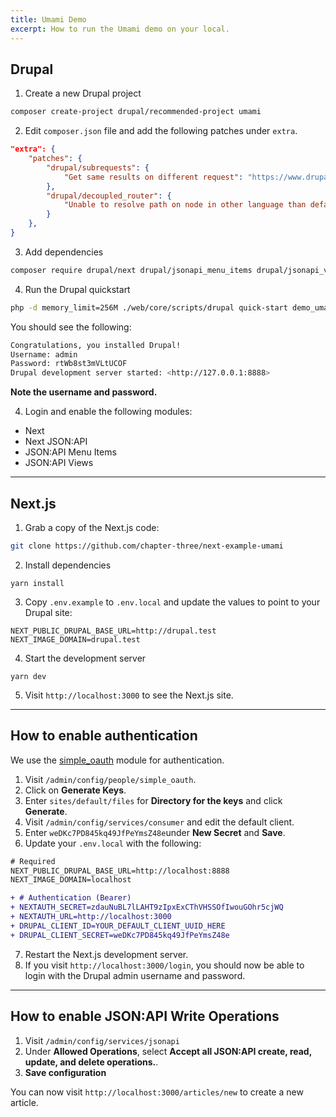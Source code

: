 ```yaml
---
title: Umami Demo
excerpt: How to run the Umami demo on your local.
---
```


## Drupal

1. Create a new Drupal project

```bash
composer create-project drupal/recommended-project umami
```

2. Edit `composer.json` file and add the following patches under `extra`.

```json
"extra": {
    "patches": {
        "drupal/subrequests": {
            "Get same results on different request": "https://www.drupal.org/files/issues/2019-07-18/change_request_type-63049395-09.patch"
        },
        "drupal/decoupled_router": {
            "Unable to resolve path on node in other language than default": "https://www.drupal.org/files/issues/2021-05-05/3111456-34.patch"
        }
    },
}
```

3. Add dependencies

```bash
composer require drupal/next drupal/jsonapi_menu_items drupal/jsonapi_views 'drupal/jsonapi_resources:^1.0@beta'
```

4. Run the Drupal quickstart

```bash
php -d memory_limit=256M ./web/core/scripts/drupal quick-start demo_umami
```

You should see the following:

```bash
Congratulations, you installed Drupal!
Username: admin
Password: rtWb8st3mVLtUCOF
Drupal development server started: <http://127.0.0.1:8888>
```

**Note the username and password.**

4. Login and enable the following modules:

- Next
- Next JSON:API
- JSON:API Menu Items
- JSON:API Views

---

## Next.js

1. Grab a copy of the Next.js code:

```bash
git clone https://github.com/chapter-three/next-example-umami
```

2. Install dependencies

```
yarn install
```

3. Copy `.env.example` to `.env.local` and update the values to point to your Drupal site:

```
NEXT_PUBLIC_DRUPAL_BASE_URL=http://drupal.test
NEXT_IMAGE_DOMAIN=drupal.test
```

4. Start the development server

```
yarn dev
```

5. Visit `http://localhost:3000` to see the Next.js site.

---

## How to enable authentication

We use the [simple_oauth](https://drupal.org/project/simple_oauth) module for authentication.

1. Visit `/admin/config/people/simple_oauth`.
2. Click on **Generate Keys**.
3. Enter `sites/default/files` for **Directory for the keys** and click **Generate**.
4. Visit `/admin/config/services/consumer` and edit the default client.
5. Enter `weDKc7PD845kq49JfPeYmsZ48e`under **New Secret** and **Save**.
6. Update your `.env.local` with the following:

```diff
# Required
NEXT_PUBLIC_DRUPAL_BASE_URL=http://localhost:8888
NEXT_IMAGE_DOMAIN=localhost

+ # Authentication (Bearer)
+ NEXTAUTH_SECRET=zdauNuBL7lLAHT9zIpxExCThVHSSOfIwouGOhr5cjWQ
+ NEXTAUTH_URL=http://localhost:3000
+ DRUPAL_CLIENT_ID=YOUR_DEFAULT_CLIENT_UUID_HERE
+ DRUPAL_CLIENT_SECRET=weDKc7PD845kq49JfPeYmsZ48e
```

7. Restart the Next.js development server.
8. If you visit `http://localhost:3000/login`, you should now be able to login with the Drupal admin username and password.

---

## How to enable JSON:API Write Operations

1. Visit `/admin/config/services/jsonapi`
2. Under **Allowed Operations**, select **Accept all JSON:API create, read, update, and delete operations.**.
3. **Save configuration**

You can now visit `http://localhost:3000/articles/new` to create a new article.
